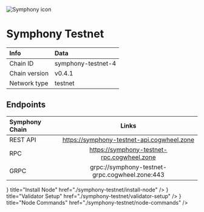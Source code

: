 
![Symphony icon](/icons/symphonyIcon.png)

# Symphony Testnet

| Info | Data |
| :------------      | :----------      |
| Chain ID           | symphony-testnet-4      |
| Chain version      | v0.4.1  |
| Network type       | testnet   |

## Endpoints

| Symphony  Chain | Links                                     |
| :------------           | :----------:                              |
| REST API                | https://symphony-testnet-api.cogwheel.zone      |
| RPC                     | https://symphony-testnet-rpc.cogwheel.zone      |
| GRPC                    | grpc://symphony-testnet-grpc.cogwheel.zone:443  |

<Cards>
  <Card
    icon={<ChevronRightIcon />}
    title="Install Node"
    href="./symphony-testnet/install-node"
  />
  <Card
    icon={<ChevronRightIcon />}
    title="Validator Setup"
    href="./symphony-testnet/validator-setup"
  />
  <Card
    icon={<ChevronRightIcon />}
    title="Node Commands"
    href="./symphony-testnet/node-commands"
  />
</Cards>
